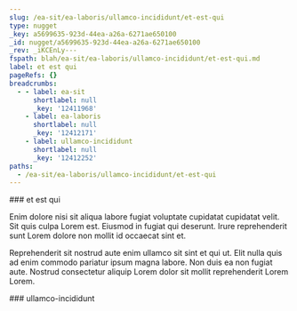 ```yaml
---
slug: /ea-sit/ea-laboris/ullamco-incididunt/et-est-qui
type: nugget
_key: a5699635-923d-44ea-a26a-6271ae650100
_id: nugget/a5699635-923d-44ea-a26a-6271ae650100
_rev: _iKCEnLy---
fspath: blah/ea-sit/ea-laboris/ullamco-incididunt/et-est-qui.md
label: et est qui
pageRefs: {}
breadcrumbs:
  - - label: ea-sit
      shortlabel: null
      _key: '12411968'
    - label: ea-laboris
      shortlabel: null
      _key: '12412171'
    - label: ullamco-incididunt
      shortlabel: null
      _key: '12412252'
paths:
  - /ea-sit/ea-laboris/ullamco-incididunt/et-est-qui
---
```


<NuggetArea>
<Nugget slug="/ea-sit/ea-laboris/ullamco-incididunt/et-est-qui" type="nugget" _key="a5699635-923d-44ea-a26a-6271ae650100" _id="nugget/a5699635-923d-44ea-a26a-6271ae650100" _rev="_iKCEnLy---" fspath="blah/ea-sit/ea-laboris/ullamco-incididunt/et-est-qui.md" label="et est qui" paths="/ea-sit/ea-laboris/ullamco-incididunt/et-est-qui">
<NuggetBody>
### et est qui

Enim dolore nisi sit aliqua labore fugiat voluptate cupidatat cupidatat velit. Sit quis culpa Lorem est. Eiusmod in fugiat qui deserunt. Irure reprehenderit sunt Lorem dolore non mollit id occaecat sint et.

Reprehenderit sit nostrud aute enim ullamco sit sint et qui ut. Elit nulla quis ad enim commodo pariatur ipsum magna labore. Non duis ea non fugiat aute. Nostrud consectetur aliquip Lorem dolor sit mollit reprehenderit Lorem Lorem.

</NuggetBody>
<Breadcrumbs>
<Crumbs>
<Crumb _key="12411968" label="ea-sit" /><Crumb _key="12412171" label="ea-laboris" /><Crumb _key="12412252" label="ullamco-incididunt" />
</Crumbs>
</Breadcrumbs>
</Nugget>

<NuggetsInbound>
</NuggetsInbound>
<NuggetsOutbound>
</NuggetsOutbound>
</NuggetArea>
<PassagesInbound>
<Passage direction="inbound" type="passage" _key="12412252" _id="passage/12412252" _rev="_iKCEnLu--_" label="ullamco-incididunt" passage="ullamco-incididunt" fspath="blah/ea-sit/ea-laboris/ullamco-incididunt" paths="/ea-sit/ea-laboris/ullamco-incididunt" slug="/ea-sit/ea-laboris/ullamco-incididunt">
<NuggetBody>
### ullamco-incididunt

</NuggetBody>
<Breadcrumbs>
<Crumbs>
<Crumb _key="12411968" label="ea-sit" /><Crumb _key="12412171" label="ea-laboris" />
</Crumbs>
</Breadcrumbs>
</Passage>

</PassagesInbound>
<PassagesOutbound>
</PassagesOutbound>